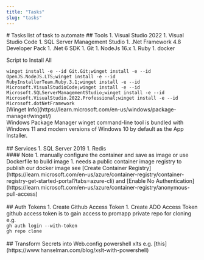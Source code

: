 ```yaml
---
title: "Tasks"
slug: "tasks"
---
```

<div className="container">
# Tasks
list of task to automate
## Tools
1. Visual Studio 2022
1. Visual Studio Code
1. SQL Server Management Studio
1. .Net Framework 4.8 Developer Pack
1. .Net 6 SDK
1. Git
1. NodeJs 16.x
1. Ruby
1. docker
<br/>
<div className="alert alert-info">
<p>Script to Install All</p>
<code>winget install -e --id Git.Git;winget install -e --id OpenJS.NodeJS.LTS;winget install -e --id RubyInstallerTeam.Ruby.3.1;winget install -e --id Microsoft.VisualStudioCode;winget install -e --id Microsoft.SQLServerManagementStudio;winget install -e --id Microsoft.VisualStudio.2022.Professional;winget install -e --id Microsoft.dotNetFramework</code>
</div>
<div className="alert alert-warning">
[Winget Info](https://learn.microsoft.com/en-us/windows/package-manager/winget/) <br/>
Windows Package Manager winget command-line tool is bundled with Windows 11 and modern versions of Windows 10 by default as the App Installer.
</div>
<br/>
## Services
1. SQL Server 2019
1. Redis
<br/>
<div className="alert alert-info">
#### Note
1. manually configure the container and save as image or use Dockerfile to build image
1. needs a public container image registry to publish our docker image
see 
[Create Container Registry](https://learn.microsoft.com/en-us/azure/container-registry/container-registry-get-started-portal?tabs=azure-cli) and
[Enable No Authentication](https://learn.microsoft.com/en-us/azure/container-registry/anonymous-pull-access)
</div>
<br/>
## Auth Tokens
1. Create Github Access Token
1. Create ADO Access Token

<div className="alert alert-info">
github access token is to gain access to promapp private repo for cloning
e.g. <br/>
<code>gh auth login --with-token</code><br/>
<code>gh repo clone </code>
</div>
<br/>
## Transform Secrets into Web.config
powershell xlts e.g. [this](https://www.hanselman.com/blog/xslt-with-powershell)
</div>


